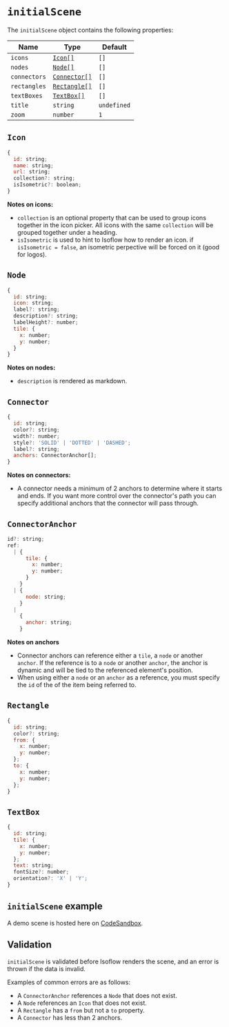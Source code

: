 # `initialScene`

The `initialScene` object contains the following properties:

| Name | Type | Default |
| --- | --- | --- |
| `icons` | [`Icon[]`](#icon) | `[]` |
| `nodes` | [`Node[]`](#node) | `[]` |
| `connectors` | [`Connector[]`](#connector) | `[]` |
| `rectangles` | [`Rectangle[]`](#rectangle) | `[]` |
| `textBoxes` | [`TextBox[]`](#textbox) | `[]` |
| `title` | `string` | `undefined` |
| `zoom` | `number` | `1` |

## `Icon`

```js
{
  id: string;
  name: string;
  url: string;
  collection?: string;
  isIsometric?: boolean;
}
```

**Notes on icons:**
- `collection` is an optional property that can be used to group icons together in the icon picker.  All icons with the same `collection` will be grouped together under a heading.
- `isIsometric` is used to hint to Isoflow how to render an icon.  if `isIsometric = false`, an isometric perpective will be forced on it (good for logos).

## `Node`

```js
{
  id: string;
  icon: string;
  label?: string;
  description?: string;
  labelHeight?: number;
  tile: {
    x: number;
    y: number;
  }
}
```

**Notes on nodes:**
- `description` is rendered as markdown.

## `Connector`

```js
{
  id: string;
  color?: string;
  width?: number;
  style?: 'SOLID' | 'DOTTED' | 'DASHED';
  label?: string; 
  anchors: ConnectorAnchor[];
}
```

**Notes on connectors:**
- A connector needs a minimum of 2 anchors to determine where it starts and ends. If you want more control over the connector's path you can specify additional anchors that the connector will pass through.

## `ConnectorAnchor`

```js
id?: string;
ref: 
  | {
      tile: {
        x: number;
        y: number;
      }
    }
  | {
      node: string;
    }
  |
    {
      anchor: string;
    }
```

**Notes on anchors**
- Connector anchors can reference either a `tile`, a `node` or another `anchor`.  If the reference is to a `node` or another `anchor`, the anchor is dynamic and will be tied to the referenced element's position.
- When using either a `node` or an `anchor` as a reference, you must specify the `id` of the of the item being referred to.

## `Rectangle`

```js
{
  id: string;
  color?: string;
  from: {
    x: number;
    y: number;
  };
  to: {
    x: number;
    y: number;
  };
}
```

## `TextBox`

```js
{
  id: string;
  tile: {
    x: number;
    y: number;
  };
  text: string;
  fontSize?: number;
  orientation?: 'X' | 'Y';
}
```

## `initialScene` example
A demo scene is hosted here on [CodeSandbox](https://codesandbox.io/p/sandbox/github/markmanx/isoflow/tree/main).

## Validation
`initialScene` is validated before Isoflow renders the scene, and an error is thrown if the data is invalid.

Examples of common errors are as follows:
- A `ConnectorAnchor` references a `Node` that does not exist.
- A `Node` references an `Icon` that does not exist.
- A `Rectangle` has a `from` but not a `to` property.
- A `Connector` has less than 2 anchors.